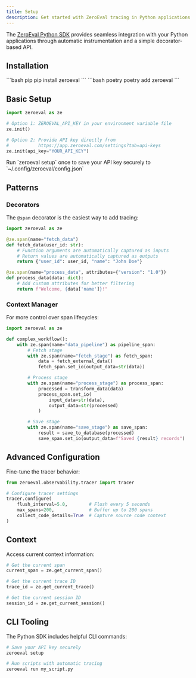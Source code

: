 ```yaml
---
title: Setup
description: Get started with ZeroEval tracing in Python applications
---
```


The [ZeroEval Python SDK](https://pypi.org/project/zeroeval/) provides seamless integration with your Python applications through automatic instrumentation and a simple decorator-based API.

## Installation

<CodeGroup>
```bash pip
pip install zeroeval
```
```bash poetry
poetry add zeroeval
```
</CodeGroup>

## Basic Setup

```python
import zeroeval as ze

# Option 1: ZEROEVAL_API_KEY in your environment variable file
ze.init()

# Option 2: Provide API key directly from
#           https://app.zeroeval.com/settings?tab=api-keys
ze.init(api_key="YOUR_API_KEY")
```

<Note>
  Run `zeroeval setup` once to save your API key securely to
  `~/.config/zeroeval/config.json`
</Note>

## Patterns

### Decorators

The `@span` decorator is the easiest way to add tracing:

```python
import zeroeval as ze

@ze.span(name="fetch_data")
def fetch_data(user_id: str):
    # Function arguments are automatically captured as inputs
    # Return values are automatically captured as outputs
    return {"user_id": user_id, "name": "John Doe"}

@ze.span(name="process_data", attributes={"version": "1.0"})
def process_data(data: dict):
    # Add custom attributes for better filtering
    return f"Welcome, {data['name']}!"
```

### Context Manager

For more control over span lifecycles:

```python
import zeroeval as ze

def complex_workflow():
    with ze.span(name="data_pipeline") as pipeline_span:
        # Fetch stage
        with ze.span(name="fetch_stage") as fetch_span:
            data = fetch_external_data()
            fetch_span.set_io(output_data=str(data))

        # Process stage
        with ze.span(name="process_stage") as process_span:
            processed = transform_data(data)
            process_span.set_io(
                input_data=str(data),
                output_data=str(processed)
            )

        # Save stage
        with ze.span(name="save_stage") as save_span:
            result = save_to_database(processed)
            save_span.set_io(output_data=f"Saved {result} records")
```

## Advanced Configuration

Fine-tune the tracer behavior:

```python
from zeroeval.observability.tracer import tracer

# Configure tracer settings
tracer.configure(
    flush_interval=5.0,        # Flush every 5 seconds
    max_spans=200,             # Buffer up to 200 spans
    collect_code_details=True  # Capture source code context
)
```

## Context

Access current context information:

```python
# Get the current span
current_span = ze.get_current_span()

# Get the current trace ID
trace_id = ze.get_current_trace()

# Get the current session ID
session_id = ze.get_current_session()
```

## CLI Tooling

The Python SDK includes helpful CLI commands:

```bash
# Save your API key securely
zeroeval setup

# Run scripts with automatic tracing
zeroeval run my_script.py
```